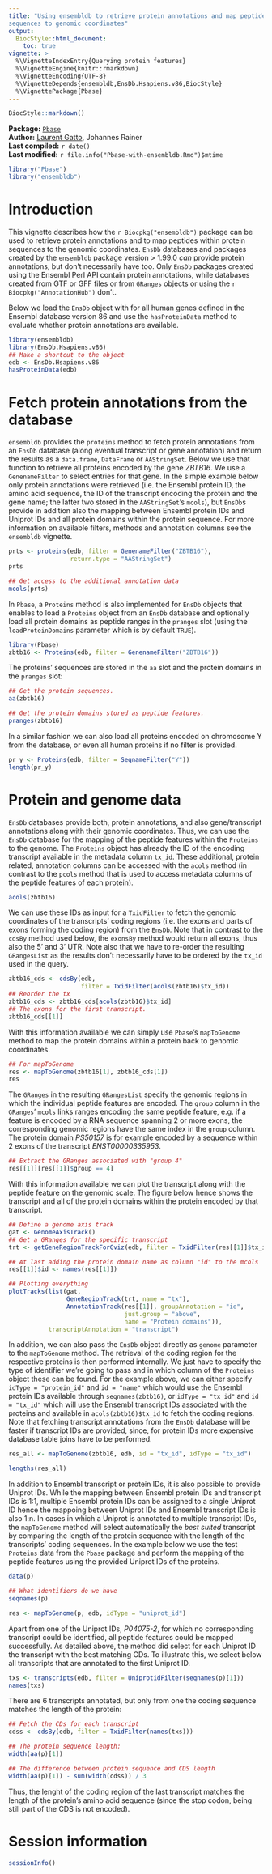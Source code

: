 ```yaml
---
title: "Using ensembldb to retrieve protein annotations and map peptide
sequences to genomic coordinates"
output:
  BiocStyle::html_document:
    toc: true
vignette: >
  %\VignetteIndexEntry{Querying protein features}
  %\VignetteEngine{knitr::rmarkdown}
  %\VignetteEncoding{UTF-8}
  %\VignetteDepends{ensembldb,EnsDb.Hsapiens.v86,BiocStyle}
  %\VignettePackage{Pbase}
---
```


```r
BiocStyle::markdown()
```

**Package:** [`Pbase`](http://bioconductor.org/packages/devel/bioc/html/Pbase.html)<br />
**Author:** [Laurent Gatto](http://cpu.sysbiol.cam.ac.uk/), Johannes Rainer <br />
**Last compiled:** `r date()` <br />
**Last modified:** `r file.info("Pbase-with-ensembldb.Rmd")$mtime`

```r
library("Pbase")
library("ensembldb")
```

# Introduction

This vignette describes how the `r Biocpkg("ensembldb")` package can be used to
retrieve protein annotations and to map peptides within protein sequences to the
genomic coordinates. `EnsDb` databases and packages created by the `ensembldb`
package version > 1.99.0 _can_ provide protein annotations, but don't necessarily
have too. Only `EnsDb` packages created using the Ensembl Perl API contain
protein annotations, while databases created from GTF or GFF files or from
`GRanges` objects or using the `r Biocpkg("AnnotationHub")` don't.

Below we load the `EnsDb` object with for all human genes defined in the Ensembl
database version 86 and use the `hasProteinData` method to evaluate whether
protein annotations are available.

```r
library(ensembldb)
library(EnsDb.Hsapiens.v86)
## Make a shortcut to the object
edb <- EnsDb.Hsapiens.v86
hasProteinData(edb)
```

# Fetch protein annotations from the database

`ensembldb` provides the `proteins` method to fetch protein annotations from an
`EnsDb` database (along eventual transcript or gene annotation) and return the
results as a `data.frame`, `DataFrame` or `AAStringSet`. Below we use that
function to retrieve all proteins encoded by the gene _ZBTB16_. We use a
`GenenameFilter` to select entries for that gene. In the simple example below
only protein annotations were retrieved (i.e. the Ensembl protein ID, the amino
acid sequence, the ID of the transcript encoding the protein and the gene name;
the latter two stored in the `AAStringSet`'s `mcols`), but `EnsDb`s provide in
addition also the mapping between Ensembl protein IDs and Uniprot IDs and all
protein domains within the protein sequence. For more information on available
filters, methods and annotation columns see the `ensembldb` vignette.

```r
prts <- proteins(edb, filter = GenenameFilter("ZBTB16"),
                 return.type = "AAStringSet")
prts

## Get access to the additional annotation data
mcols(prts)

```

In `Pbase`, a `Proteins` method is also implemented for `EnsDb` objects that
enables to load a `Proteins` object from an `EnsDb` database and optionally load
all protein domains as peptide ranges in the `pranges` slot (using the
`loadProteinDomains` parameter which is by default `TRUE`).

```r
library(Pbase)
zbtb16 <- Proteins(edb, filter = GenenameFilter("ZBTB16"))
```

The proteins' sequences are stored in the `aa` slot and the protein domains in
the `pranges` slot:

```r
## Get the protein sequences.
aa(zbtb16)

## Get the protein domains stored as peptide features.
pranges(zbtb16)
```

In a similar fashion we can also load all proteins encoded on chromosome Y from
the database, or even all human proteins if no filter is provided.

```r
pr_y <- Proteins(edb, filter = SeqnameFilter("Y"))
length(pr_y)
```

# Protein and genome data

`EnsDb` databases provide both, protein annotations, and also gene/transcript
annotations along with their genomic coordinates. Thus, we can use the `EnsDb`
database for the mapping of the peptide features within the `Proteins` to the
genome. The `Proteins` object has already the ID of the encoding transcript
available in the metadata column `tx_id`. These additional, protein related,
annotation columns can be accessed with the `acols` method (in contrast to the
`pcols` method that is used to access metadata columns of the peptide features
of each protein).

```r
acols(zbtb16)
```

We can use these IDs as input for a `TxidFilter` to fetch the genomic
coordinates of the transcripts' coding regions (i.e. the exons and parts of
exons forming the coding region) from the `EnsDb`. Note that in contrast to the
`cdsBy` method used below, the `exonsBy` method would return all exons, thus
also the 5' and 3' UTR. Note also that we have to re-order the resulting
`GRangesList` as the results don't necessarily have to be ordered by the `tx_id`
used in the query.

```r
zbtb16_cds <- cdsBy(edb,
                    filter = TxidFilter(acols(zbtb16)$tx_id))
## Reorder the tx
zbtb16_cds <- zbtb16_cds[acols(zbtb16)$tx_id]
## The exons for the first transcript.
zbtb16_cds[[1]]
```

With this information available we can simply use `Pbase`'s `mapToGenome`
method to map the protein domains within a protein back to genomic coordinates.

```r
## For mapToGenome
res <- mapToGenome(zbtb16[1], zbtb16_cds[1])
res
```

The `GRanges` in the resulting `GRangesList` specify the genomic regions in
which the individual peptide features are encoded. The `group` column in the
`GRanges`' `mcols` links ranges encoding the same peptide feature, e.g. if a
feature is encoded by a RNA sequence spanning 2 or more exons, the corresponding
genomic regions have the same index in the `group` column. The protein domain
_PS50157_ is for example encoded by a sequence within 2 exons of the transcript _ENST00000335953_.

```r
## Extract the GRanges associated with "group 4"
res[[1]][res[[1]]$group == 4]
```

With this information available we can plot the transcript along with the
peptide feature on the genomic scale. The figure below hence shows the
transcript and all of the protein domains within the protein encoded by that transcript.

```r

## Define a genome axis track
gat <- GenomeAxisTrack()
## Get a GRanges for the specific transcript
trt <- getGeneRegionTrackForGviz(edb, filter = TxidFilter(res[[1]]$tx_id[1]))

## At last adding the protein domain name as column "id" to the mcols
res[[1]]$id <- names(res[[1]])

## Plotting everything
plotTracks(list(gat,
                GeneRegionTrack(trt, name = "tx"),
                AnnotationTrack(res[[1]], groupAnnotation = "id",
                                just.group = "above",
                                name = "Protein domains")),
           transcriptAnnotation = "transcript")

```

In addition, we can also pass the `EnsDb` object directly as `genome` parameter
to the `mapToGenome` method. The retrieval of the coding region for the
respective proteins is then performed internally. We just have to specify the
type of identifier we're going to pass and in which column of the `Proteins`
object these can be found. For the example above, we can either specify `idType
= "protein_id"` and `id = "name"` which would use the Ensembl protein IDs
available through `seqnames(zbtb16)`, or `idType = "tx_id"` and `id = "tx_id"`
which will use the Ensembl transcript IDs associated with the proteins and
available in `acols(zbtb16)$tx_id` to fetch the coding regions. Note that
fetching transcript annotations from the `EnsDb` database will be faster if
transcript IDs are provided, since, for protein IDs more expensive database
table joins have to be performed.

```r

res_all <- mapToGenome(zbtb16, edb, id = "tx_id", idType = "tx_id")

lengths(res_all)
```

In addition to Ensembl transcript or protein IDs, it is also possible to provide
Uniprot IDs. While the mapping between Ensembl protein IDs and transcript IDs is
1:1, multiple Ensembl protein IDs can be assigned to a single Uniprot ID hence
the mappoing between Uniprot IDs and Ensembl transcript IDs is also 1:n. In
cases in which a Uniprot is annotated to multiple transcript IDs, the
`mapToGenome` method will select automatically the _best suited_ transcript by
comparing the length of the protein sequence with the length of the transcripts'
coding sequences. In the example below we use the test `Proteins` data from the
`Pbase` package and perform the mapping of the peptide features using the
provided Uniprot IDs of the proteins.

```r
data(p)

## What identifiers do we have
seqnames(p)

res <- mapToGenome(p, edb, idType = "uniprot_id")

```

Apart from one of the Uniprot IDs, _P04075-2_, for which no corresponding
transcript could be identified, all peptide features could be mapped
successfully. As detailed above, the method did select for each Uniprot ID the
transcript with the best matching CDs. To illustrate this, we select below all
transcripts that are annotated to the first Uniprot ID.

```r
txs <- transcripts(edb, filter = UniprotidFilter(seqnames(p)[1]))
names(txs)
```

There are 6 transcripts annotated, but only from one the coding sequence matches
the length of the protein:

```r
## Fetch the CDs for each transcript
cdss <- cdsBy(edb, filter = TxidFilter(names(txs)))

## The protein sequence length:
width(aa(p)[1])

## The difference between protein sequence and CDS length
width(aa(p)[1]) - sum(width(cdss)) / 3

```

Thus, the lenght of the coding region of the last transcript matches the length
of the protein's amino acid sequence (since the stop codon, being still part of
the CDS is not encoded).


# Session information

```r
sessionInfo()
```
